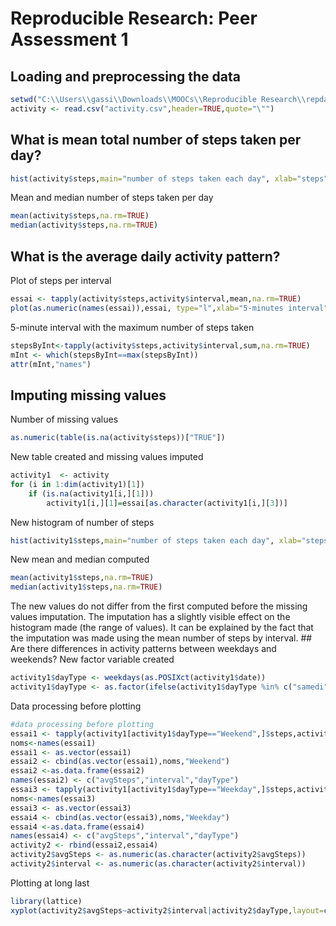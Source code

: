 # Reproducible Research: Peer Assessment 1


## Loading and preprocessing the data

```r
setwd("C:\\Users\\gassi\\Downloads\\MOOCs\\Reproducible Research\\repdata-data-activity")
activity <- read.csv("activity.csv",header=TRUE,quote="\"")
```

## What is mean total number of steps taken per day?
```r
hist(activity$steps,main="number of steps taken each day", xlab="steps")
```
Mean and median number of steps taken per day
```r
mean(activity$steps,na.rm=TRUE)
median(activity$steps,na.rm=TRUE)
```
## What is the average daily activity pattern?
Plot of steps per interval
```r
essai <- tapply(activity$steps,activity$interval,mean,na.rm=TRUE)
plot(as.numeric(names(essai)),essai, type="l",xlab="5-minutes interval",ylab="average number of steps")
```
5-minute interval with the maximum number of steps taken
```r
stepsByInt<-tapply(activity$steps,activity$interval,sum,na.rm=TRUE)
mInt <- which(stepsByInt==max(stepsByInt))
attr(mInt,"names")
```
## Imputing missing values
Number of missing values
```r
as.numeric(table(is.na(activity$steps))["TRUE"])
```
New table created and missing values imputed
```r
activity1  <- activity
for (i in 1:dim(activity1)[1])
    if (is.na(activity1[i,][1]))
        activity1[i,][1]=essai[as.character(activity1[i,][3])]
```
New histogram of number of steps
```r
hist(activity1$steps,main="number of steps taken each day", xlab="steps")
```
New mean and median computed
```r
mean(activity1$steps,na.rm=TRUE)
median(activity1$steps,na.rm=TRUE)
```
The new values do not differ from the first computed before the missing values imputation.
The imputation has a slightly visible effect on the histogram made (the range of values).
It can be explained by the fact that the imputation was made using the mean number of steps by interval.
## Are there differences in activity patterns between weekdays and weekends?
New factor variable created
```r
activity1$dayType <- weekdays(as.POSIXct(activity1$date))
activity1$dayType <- as.factor(ifelse(activity1$dayType %in% c("samedi","dimanche"),"Weekend","Weekday"))
```
Data processing before plotting
```r
#data processing before plotting
essai1 <- tapply(activity1[activity1$dayType=="Weekend",]$steps,activity1[activity1$dayType=="Weekend",]$interval,mean,na.rm=TRUE)
noms<-names(essai1)
essai1 <- as.vector(essai1)
essai2 <- cbind(as.vector(essai1),noms,"Weekend")
essai2 <-as.data.frame(essai2)
names(essai2) <- c("avgSteps","interval","dayType")
essai3 <- tapply(activity1[activity1$dayType=="Weekday",]$steps,activity1[activity1$dayType=="Weekday",]$interval,mean,na.rm=TRUE)
noms<-names(essai3)
essai3 <- as.vector(essai3)
essai4 <- cbind(as.vector(essai3),noms,"Weekday")
essai4 <-as.data.frame(essai4)
names(essai4) <- c("avgSteps","interval","dayType")
activity2 <- rbind(essai2,essai4)
activity2$avgSteps <- as.numeric(as.character(activity2$avgSteps))
activity2$interval <- as.numeric(as.character(activity2$interval))
```
Plotting at long last
```r
library(lattice)
xyplot(activity2$avgSteps~activity2$interval|activity2$dayType,layout=c(1,2),type="l")
```